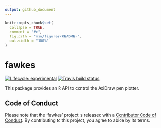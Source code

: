 ```yaml
---
output: github_document
---
```


<!-- README.md is generated from README.Rmd. Please edit that file -->

```r
knitr::opts_chunk$set(
  collapse = TRUE,
  comment = "#>",
  fig.path = "man/figures/README-",
  out.width = "100%"
)
```
# fawkes

<!-- badges: start -->
[![Lifecycle: experimental](https://img.shields.io/badge/lifecycle-experimental-orange.svg)](https://www.tidyverse.org/lifecycle/#experimental)
[![Travis build status](https://travis-ci.org/thomasp85/fawkes.svg?branch=master)](https://travis-ci.org/thomasp85/fawkes)
<!-- badges: end -->

This package provides an R API to control the AxiDraw pen plotter.

## Code of Conduct
Please note that the 'fawkes' project is released with a
[Contributor Code of Conduct](CODE_OF_CONDUCT.md).
By contributing to this project, you agree to abide by its terms.
